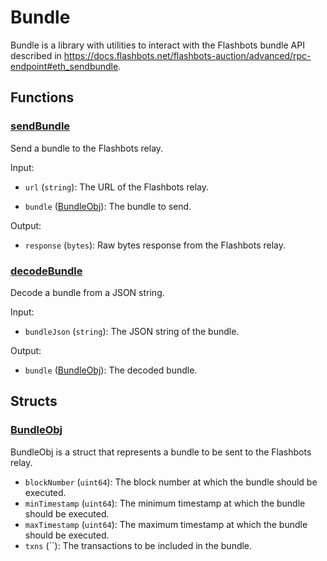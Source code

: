 # Bundle

Bundle is a library with utilities to interact with the Flashbots bundle API described in https://docs.flashbots.net/flashbots-auction/advanced/rpc-endpoint#eth_sendbundle.

## Functions

### [sendBundle](https://github.com/flashbots/suave-std/tree/main/src/protocols/Bundle.sol#L30)

Send a bundle to the Flashbots relay.

Input:

- `url` (`string`): The URL of the Flashbots relay.

- `bundle` ([BundleObj](#bundleobj)): The bundle to send.

Output:

- `response` (`bytes`): Raw bytes response from the Flashbots relay.

### [decodeBundle](https://github.com/flashbots/suave-std/tree/main/src/protocols/Bundle.sol#L82)

Decode a bundle from a JSON string.

Input:

- `bundleJson` (`string`): The JSON string of the bundle.

Output:

- `bundle` ([BundleObj](#bundleobj)): The decoded bundle.

## Structs

### [BundleObj](https://github.com/flashbots/suave-std/tree/main/src/protocols/Bundle.sol#L16)

BundleObj is a struct that represents a bundle to be sent to the Flashbots relay.

- `blockNumber` (`uint64`): The block number at which the bundle should be executed.
- `minTimestamp` (`uint64`): The minimum timestamp at which the bundle should be executed.
- `maxTimestamp` (`uint64`): The maximum timestamp at which the bundle should be executed.
- `txns` (``): The transactions to be included in the bundle.
